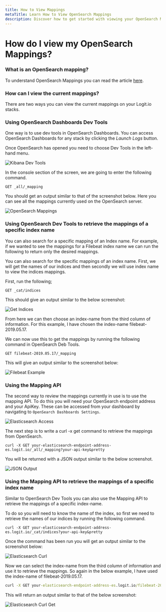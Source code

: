 ```yaml
---
title: How to View Mappings
metaTitle: Learn How to View OpenSearch Mappings
description: Discover how to get started with viewing your OpenSearch Mappings in this helpful article from Logit.io
---
```


# How do I view my OpenSearch Mappings?

### What is an OpenSearch mapping?
To understand OpenSearch Mappings you can read the article [here](/log-management/opensearch/index-management/mapping/overview).

### How can I view the current mappings?
There are two ways you can view the current mappings on your Logit.io stacks.

### Using OpenSearch Dashboards Dev Tools
One way is to use dev tools in OpenSearch Dashboards. You can access OpenSearch Dashboards for any stack by clicking the _Launch Logs_ button.

Once OpenSearch has opened you need to choose Dev Tools in the left-hand menu.

![Kibana Dev Tools](@/images/help/log-management/ingestion-pipelines/kibana-dev-tools.png)

In the console section of the screen, we are going to enter the following command.
```plaintext
GET _all/_mapping
```
You should get an output similar to that of the screenshot below. Here you can see all the mappings currently used on the OpenSearch server.

![OpenSearch Mappings](@/images/help/log-management/ingestion-pipelines/opensearch-mappings.png)

### Using OpenSearch Dev Tools to retrieve the mappings of a specific index name
You can also search for a specific mapping of an Index name. For example, if we wanted to see the mappings for a Filebeat index name we can run the following to return only the desired mappings.

You can also search for the specific mappings of an index name. First, we will get the names of our indices and then secondly we will use index name to view the indices mappings.

First, run the following;
```plaintext
GET _cat/indices
```
This should give an output similar to the below screenshot:

![Get Indices](@/images/help/log-management/ingestion-pipelines/get-indices.png)

From here we can then choose an index-name from the third column of information. For this example, I have chosen the index-name filebeat-2019.05.17.

We can now use this to get the mappings by running the following command in OpenSearch Deb Tools.
```plaintext
GET filebeat-2019.05.17/_mapping
```
This will give an output similar to the screenshot below:

![Filebeat Example](@/images/help/log-management/ingestion-pipelines/get-filebeat-example.png)

### Using the Mapping API
The second way to review the mappings currently in use is to use the mapping API. To do this you will need your OpenSearch endpoint address and your ApiKey. These can be accessed from your dashboard by navigating to `OpenSearch Dashboards Settings`.

![Elasticsearch Access](@/images/help/log-management/ingestion-pipelines/elasticsearchaccess.png)

The next step is to write a curl -x get command to retrieve the mappings from OpenSearch.
```plaintext
curl -X GET your-elasticsearch-endpoint-address-es.logit.io/_all/_mapping?your-api-key&pretty
```
You will be returned with a JSON output similar to the below screenshot.

![JSON Output](@/images/help/log-management/ingestion-pipelines/jsonoutput.png)

### Using the Mapping API to retrieve the mappings of a specific index name
Similar to OpenSearch Dev Tools you can also use the Mapping API to retrieve the mappings of a specific index-name.

To do so you will need to know the name of the index, so first we need to retrieve the names of our indices by running the following command.
```plaintext
curl -X GET your-elasticsearch-endpoint-address-es.logit.io/_cat/indices?your-api-key&pretty
```
Once the command has been run you will get an output similar to the screenshot below:

![Elasticsearch Curl](@/images/help/log-management/ingestion-pipelines/elasticsearch-curl.png)

Now we can select the index-name from the third column of information and use it to retrieve the mappings. So again in the below example, I have used the index-name of filebeat-2019.05.17.

```cmd
curl -X GET your-elasticsearch-endpoint-address-es.logit.io/filebeat-2019.05.17/_mapping?your-api-key&pretty
```

This will return an output similar to that of the below screenshot:

![Elasticsearch Curl Get](@/images/help/log-management/ingestion-pipelines/elasticsearch-curl-get.png)